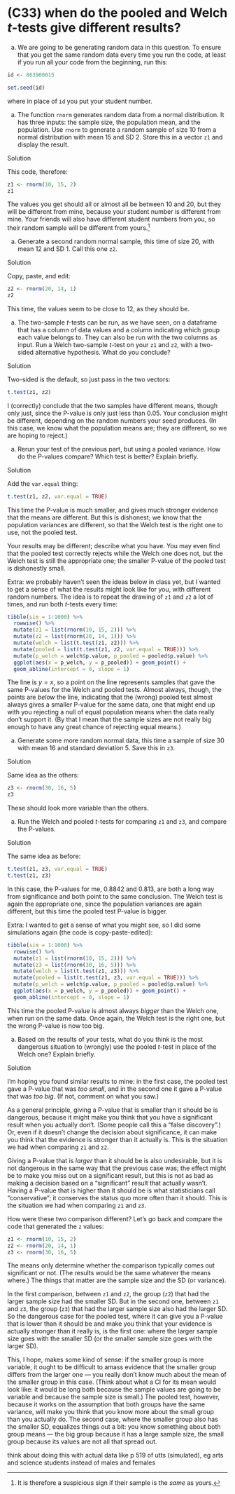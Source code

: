# (C33) when do the pooled and Welch $t$-tests give different results?

(a) We are going to be generating random data in this question. To ensure that you get the same random data every time you run the code, at least if you run all your code from the beginning, run this: 

```r
id <- 863900015
```


```r
set.seed(id)
```

where in place of `id` you put your student number.


(a) The function `rnorm` generates random data from a normal distribution. It has three inputs: the sample size, the population mean, and the population. Use `rnorm` to generate a random sample of size 10 from a normal distribution with mean 15 and SD 2. Store this in a vector `z1` and display the result.

Solution

This code, therefore:

```r
z1 <- rnorm(10, 15, 2)
z1
```

The values you get should all or almost all be between 10 and 20, but they will be different from mine, because your student number is different from mine. Your friends will also have different student numbers from you, so their random sample will be different from yours.^[It is therefore a suspicious sign if their sample is the *same* as yours.]

(a) Generate a second random normal sample, this time of size 20, with mean 12 and SD 1. Call this one `z2`.

Solution

Copy, paste, and edit:

```r
z2 <- rnorm(20, 14, 1)
z2
```

This time, the values seem to be close to 12, as they should be.

(a) The two-sample $t$-tests can be run, as we have seen, on a dataframe that has a column of data values and a column indicating which group each value belongs to. They can also be run with the two columns as input. Run a Welch two-sample $t$-test on your `z1` and `z2`, with a two-sided alternative hypothesis. What do you conclude?

Solution

Two-sided is the default, so just pass in the two vectors:

```r
t.test(z1, z2)
```

I (correctly) conclude that the two samples have different means, though only just, since the P-value is only just less than 0.05. Your conclusion might be different, depending on the random numbers your seed produces. (In this case, we know what the population means are; they are different, so we are hoping to reject.)


(a) Rerun your test of the previous part, but using a pooled variance. How do the P-values compare? Which test is better? Explain briefly.

Solution

Add the `var.equal` thing:

```r
t.test(z1, z2, var.equal = TRUE)
```

This time the P-value is much smaller, and gives much stronger evidence that the means are different. But this is dishonest; we know that the population variances are different, so that the Welch test is the right one to use, not the pooled test.

Your results may be different; describe what you have. You may even find that the pooled test correctly rejects while the Welch one does not, but the Welch test is still the appropriate one; the smaller P-value of the pooled test is dishonestly small.

Extra: we probably haven't seen the ideas below in class yet, but I wanted to get a sense of what the results might look like for you, with different random numbers. The idea is to repeat the drawing of `z1` and `z2` a lot of times, and run both $t$-tests every time:

```r
tibble(sim = 1:1000) %>% 
  rowwise() %>% 
  mutate(z1 = list(rnorm(10, 15, 2))) %>% 
  mutate(z2 = list(rnorm(20, 14, 1))) %>% 
  mutate(welch = list(t.test(z1, z2))) %>% 
  mutate(pooled = list(t.test(z1, z2, var.equal = TRUE))) %>% 
  mutate(p_welch = welch$p.value, p_pooled = pooled$p.value) %>% 
  ggplot(aes(x = p_welch, y = p_pooled)) + geom_point() +
  geom_abline(intercept = 0, slope = 1)
```

The line is $y = x$, so a point on the line represents samples that gave the same P-values for the Welch and pooled tests. Almost always, though, the points are *below* the line, indicating that the (wrong) pooled test almost always gives a smaller P-value for the same data, one that might end up with you rejecting a null of equal population means when the data really don't support it. (By that I mean that the sample sizes are not really big enough to have any great chance of rejecting equal means.) 

(a) Generate some more random normal data, this time a sample of size 30 with mean 16 and standard deviation 5. Save this in `z3`.

Solution 

Same idea as the others:

```r
z3 <- rnorm(30, 16, 5)
z3
```

These should look more variable than the others.

(a) Run the Welch and pooled $t$-tests for comparing `z1` and `z3`, and compare the P-values.

Solution

The same idea as before:

```r
t.test(z1, z3, var.equal = TRUE)
t.test(z1, z3)
```

In this case, the P-values for me, 0.8842 and 0.813, are both a long way from significance and both point to the same conclusion. The Welch test is again the appropriate one, since the population variances are again different, but this time the pooled test P-value is bigger.

Extra: I wanted to get a sense of what you might see, so I did some simulations again (the code is copy-paste-edited):

```r
tibble(sim = 1:1000) %>% 
  rowwise() %>% 
  mutate(z1 = list(rnorm(10, 15, 2))) %>% 
  mutate(z3 = list(rnorm(30, 16, 5))) %>% 
  mutate(welch = list(t.test(z1, z3))) %>% 
  mutate(pooled = list(t.test(z1, z3, var.equal = TRUE))) %>% 
  mutate(p_welch = welch$p.value, p_pooled = pooled$p.value) %>% 
  ggplot(aes(x = p_welch, y = p_pooled)) + geom_point() +
  geom_abline(intercept = 0, slope = 1)
```

This time the pooled P-value is almost always *bigger* than the Welch one, when run on the same data. Once again, the Welch test is the right one, but the wrong P-value is now too big. 

(a) Based on the results of your tests, what do you think is the most dangerous situation to (wrongly) use the pooled $t$-test in place of the Welch one? Explain briefly.

Solution

I'm hoping you found similar results to mine: in the first case, the pooled test gave a P-value that was *too small*, and in the second one it gave a P-value that was *too big*. (If not, comment on what you saw.)

As a general principle, giving a P-value that is smaller than it should be is dangerous, because it might make you think that you have a significant result when you actually don't. (Some people call this a "false discovery".) Or, even if it doesn't change the decision about significance, it can make you think that the evidence is stronger than it actually is. This is the situation we had when comparing `z1` and `z2`.

Giving a P-value that is *larger* than it should be is also undesirable, but it is not dangerous in the same way that the previous case was; the effect might be to make you miss out on a significant result, but this is not as bad as making a decision based on a "significant" result that actually wasn't. Having a P-value that is higher than it should be is what statisticians call "conservative"; it conserves the status quo more often than it should. This is the situation we had when comparing `z1` and `z3`.

How were these two comparison different? Let's go back and compare the code that generated the `z` values:

```r
z1 <- rnorm(10, 15, 2)
z2 <- rnorm(20, 14, 1)
z3 <- rnorm(30, 16, 5)
```

The means only determine whether the comparison typically comes out significant or not. (The results would be the same whatever the means where.) The things that matter are the sample size and the SD (or variance).

In the first comparison, between `z1` and `z2`, the group (`z2`) that had the larger sample size had the smaller SD. But in the second one, between `z1` and `z3`, the group (`z3`) that had the larger sample size also had the larger SD. So the dangerous case for the pooled test, where it can give you a P-value that is lower than it should be and make you think that your evidence is actually stronger than it really is, is the first one: where the larger sample size goes with the smaller SD (or the smaller sample size goes with the larger SD).

This, I hope, makes some kind of sense: if the smaller group is more variable, it ought to be difficult to amass evidence that the smaller group differs from the larger one --- you really don't know much about the mean of the smaller group in this case. (Think about what a CI for its mean would look like: it would be long both because the sample values are going to be variable and because the sample size is small.) The pooled test, however, because it works on the assumption that both groups have the same variance,  will make you think that you know more about the small group than you actually do. The second case, where the smaller group also has the smaller SD, equalizes things out a bit: you know something about both group means --- the big group because it has a large sample size, the small group because its values are not all that spread out. 

think about doing this with actual data like p 519 of utts (simulated), eg arts and science students instead of males and females
